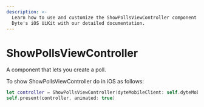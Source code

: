```yaml
---
description: >-
  Learn how to use and customize the ShowPollsViewController component in
  Dyte's iOS UiKit with our detailed documentation.
---
```


# ShowPollsViewController

A component that lets you create a poll.

To show ShowPollsViewController do in iOS as follows:

```swift
let controller = ShowPollsViewController(dyteMobileClient: self.dyteMobileClient)
self.present(controller, animated: true)
```

<head>
  <title>iOS ShowPollsViewController</title>
</head>
